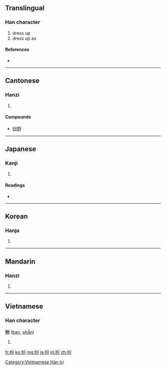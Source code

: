 ==Translingual==

===Han character===
{{Han char|rn=64|rad=手|as=04|sn=7|four=5802<sub>7</sub>|canj=手金尸竹 (QCSH)}}

# dress up
# dress up as

====References====
* {{Han ref|kx=0418.200|dkj=11829|dj=0765.170|hdz=31840.080|uh=626E|ud=25198|bh=A7EA|bd=42986}}

----

==Cantonese==

===Hanzi===
{{yue-hanzi|jyut=|y=baan3, baan6}}

# {{defn|lang=yue|sort=手04}}

====Compounds====
* [[扮野]]

----

==Japanese==

===Kanji===
{{ja-kanji|grade=|rs=手04}}

# {{defn|lang=ja|sort=手04}}

====Readings====
* {{ja-readings|on=[[ふん]] (fun), [[はん]] (han), [[へん]] (hen)|kun=[[よそおう]] (yosoou)}}

----

==Korean==

===Hanja===
{{ko-hanja|hangeul=[[분]], [[반]]|eumhun=|rv=bun, ban|mr=pun, pan|y=pun, pan}}

# {{defn|lang=ko|sort=手04}}

----

==Mandarin==

===Hanzi===
{{cmn-hanzi|pin=[[bàn]] ([[ban4]])|wg=pan<sup>4</sup>}}

# {{defn|lang=cmn|sort=手04}}

----

==Vietnamese==

===Han character===
'''扮''' ([[ban]], [[phẫn]])

# {{defn|lang=vi}}

[[Category:Vietnamese Hán tự]]

[[fr:扮]]
[[ko:扮]]
[[mg:扮]]
[[ja:扮]]
[[pl:扮]]
[[zh:扮]]
